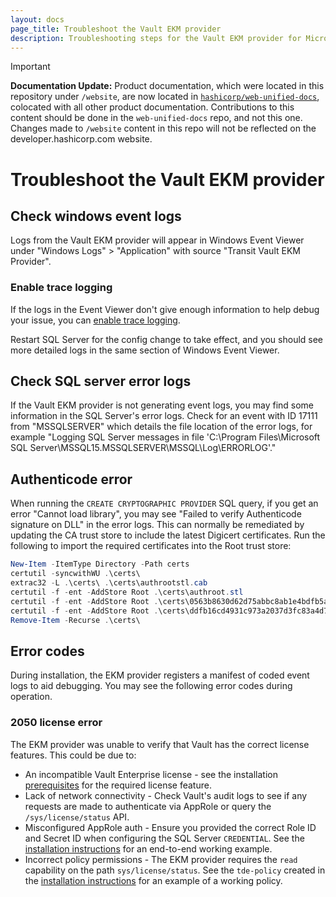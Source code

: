 ```yaml
---
layout: docs
page_title: Troubleshoot the Vault EKM provider
description: Troubleshooting steps for the Vault EKM provider for Microsoft SQL Server.
---
```


> [!IMPORTANT]  
> **Documentation Update:** Product documentation, which were located in this repository under `/website`, are now located in [`hashicorp/web-unified-docs`](https://github.com/hashicorp/web-unified-docs), colocated with all other product documentation. Contributions to this content should be done in the `web-unified-docs` repo, and not this one. Changes made to `/website` content in this repo will not be reflected on the developer.hashicorp.com website.

# Troubleshoot the Vault EKM provider

## Check windows event logs

Logs from the Vault EKM provider will appear in Windows Event Viewer under
"Windows Logs" > "Application" with source "Transit Vault EKM Provider".

### Enable trace logging

If the logs in the Event Viewer don't give enough information to help debug
your issue, you can [enable trace logging](/vault/docs/platform/mssql/configuration#enabletrace).

Restart SQL Server for the config change to take effect, and you should see more
detailed logs in the same section of Windows Event Viewer.

## Check SQL server error logs

If the Vault EKM provider is not generating event logs, you may find some
information in the SQL Server's error logs. Check for an event with ID
17111 from "MSSQLSERVER" which details the file location of the error logs,
for example "Logging SQL Server messages in file
'C:\Program Files\Microsoft SQL Server\MSSQL15.MSSQLSERVER\MSSQL\Log\ERRORLOG'."

## Authenticode error

When running the `CREATE CRYPTOGRAPHIC PROVIDER` SQL query, if you get an error
"Cannot load library", you may see "Failed to verify Authenticode signature on
DLL" in the error logs. This can normally be remediated by updating the CA trust
store to include the latest Digicert certificates. Run the following to import
the required certificates into the Root trust store:

```powershell
New-Item -ItemType Directory -Path certs
certutil -syncwithWU .\certs\
extrac32 -L .\certs\ .\certs\authrootstl.cab
certutil -f -ent -AddStore Root .\certs\authroot.stl
certutil -f -ent -AddStore Root .\certs\0563b8630d62d75abbc8ab1e4bdfb5a899b24d43.crt
certutil -f -ent -AddStore Root .\certs\ddfb16cd4931c973a2037d3fc83a4d7d775d05e4.crt
Remove-Item -Recurse .\certs\
```

## Error codes

During installation, the EKM provider registers a manifest of coded event logs to aid debugging. You may see the following error codes during operation.

### 2050 license error

The EKM provider was unable to verify that Vault has the correct license features. This
could be due to:

- An incompatible Vault Enterprise license - see the installation [prerequisites](/vault/docs/platform/mssql/installation#prerequisites) for the required license feature.
- Lack of network connectivity - Check Vault's audit logs to see if any requests are made to
   authenticate via AppRole or query the `/sys/license/status` API.
- Misconfigured AppRole auth - Ensure you provided the correct Role ID and Secret ID when
   configuring the SQL Server `CREDENTIAL`. See the
   [installation instructions](/vault/docs/platform/mssql/installation) for an end-to-end working example.
- Incorrect policy permissions - The EKM provider requires the `read` capability
   on the path `sys/license/status`. See the `tde-policy` created in the
   [installation instructions](/vault/docs/platform/mssql/installation#configuring-vault)
   for an example of a working policy.
